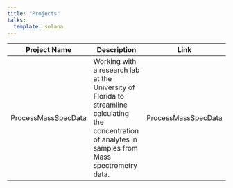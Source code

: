 ```yaml
---
title: "Projects"
talks:
  template: solana
---
```


| Project Name        | Description                                                                                                                                              | Link                                                                            |
|-----------|---------------------------------------------------|-----------|
| ProcessMassSpecData | Working with a research lab at the University of Florida to streamline calculating the concentration of analytes in samples from Mass spectrometry data. | <a href="https://github.com/alex-antonison/ProcessMassSpecData" target="_blank">ProcessMassSpecData</a>  |
